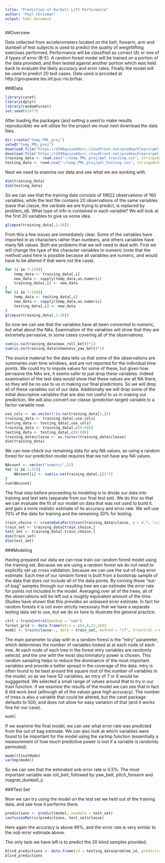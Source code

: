 ```yaml
---
title: "Prediction of Barbell Lift Performance"
author: "Paul Chrisman"
output: html_document
---
```


##Overview

Data collected from accelerometers located on the belt, forearm, arm and dumbell of test subjects is used to predict the quality of weightlifting exercises performed.  Performance will be classified as correct (A) or one of 4 types of error (B-E).  A random forest model will be trained on a portion of the data provided, and then tested against another portion which was held back to evaluate the likely accuracy and error rates.  Finally the model will be used to predict 20 test cases.  Data used is provided at http://groupware.les.inf.puc-rio.br/har.


###Data


```r
library(caret)
library(dplyr)
library(randomForest)
set.seed(81477)

```

After loading the packages (and setting a seed to make results reproducible) we will utilize for the project we must next download the data files.

```r
dir.create("temp_PML_proj")
setwd("temp_PML_proj")
download.file("https://d396qusza40orc.cloudfront.net/predmachlearn/pml-training.csv", "pml_training.csv", method = "curl")
download.file("https://d396qusza40orc.cloudfront.net/predmachlearn/pml-testing.csv", "pml_testing.csv", method = "curl")
training_data <- read.csv("~/temp_PML_proj/pml_training.csv", stringsAsFactors=FALSE)
testing_data <- read.csv("~/temp_PML_proj/pml_testing.csv", stringsAsFactors=FALSE)
```

Next we need to examine our data and see what we are working with.

```r
dim(training_data)
dim(testing_data)
```

So we can see that the training data consists of 19622 observations of 160 variables, while the test file contains 20 observations of the same variables (save that classe, the varibale we are trying to predict, is replaced by problem_id).  What type of info is contained in each variable?  We will look at the first 20 variables to give us some idea.

```r
glimpse(training_data[,1:20])
```

From this a few issues are immediately clear.  Some of the variables have imported in as characters rather than numbers, and others variables have many NA values.  Both are problems that we will need to deal with.  First we will change the type of the character variables to numeric (note that the method used here is possible because all variables are numeric, and would have to be altered if that were not the case).

```r
for (i in 7:159){
    temp_data <- training_data[,i]
    new_data <- sapply(temp_data,as.numeric)
    training_data[,i] <- new_data
}
for (i in 7:159){
    temp_data <- testing_data[,i]
    new_data <- sapply(temp_data,as.numeric)
    testing_data[,i] <- new_data
}
glimpse(training_data[,1:20])
```
So now we can see that the variables have all been converted to numeric, but what about the NAs.  Examination of the variables will show that they are extremely pervasive, in some cases covering all of the observations.

```r
sum(is.na(training_data$max_roll_belt)*1)
sum(is.na(training_data$skewness_yaw_belt)*1)
```
The source material for the data tells us that some of the observations are summaries over time windows, and are not reported for the individual time points.  We could try to impute values for some of these, but given how pervasive the NAs are, it seems safer to just drop these variables.  Indeed examination of the test data would show that these values are all NA there, so they will be no use to us in making our final predictions.  So we will drop all of these variables out of our data.  Additionally we will drop some of the initial descriptive variables that are also not useful to us in making our prediction.  We will also convert our classe (prediction target) variable to a factor variable now.

```r
use_cols <- as.vector(!is.na(training_data[1,]))
training_data <- training_data[,use_cols]
testing_data <- testing_data[,use_cols]
training_data <- training_data[,c(8:60)]
testing_data <- testing_data[,c(8:60)]
training_data$classe <- as.factor(training_data$classe)
dim(training_data)
```

We can now check our remaining data for any NA values, as using a random forest for our prediction model requires that we not have any NA values.

```r
NAcount <- vector("numeric",52)
for (i in 1:52){
    NAcount[i] <- sum(is.na(training_data[,i])*1)
}
sum(NAcount)
```
The final step before proceeding to modeling is to divide our data into training and test sets (separate from our final test set).  We do this so that we can evaluate the fit of our model on data that was not used to build it, and gain a more realistic estimate of its accuracy and error rate.  We will use 70% of the data for training and the remaining 30% for testing.

```r
train_choice <- createDataPartition(training_data$classe, p = 0.7, list = FALSE)
train_set <- training_data[train_choice,]
test_set <- training_data[-train_choice,]
dim(train_set)
dim(test_set)
```

###Modeling

Having prepared our data we can now train our random forest model using the training set.  Because we are using a random forest we do not need to explicitly set up cross validation, because we can use the out-of-bag error estimate.  Each tree of our random forest is built from a bootstrap sample of the data that does not include all of the data points.  By running those "out-of-bag" samples through our resulting tree we can estimate the error rate for points not included in the model.  Averaging over all of the trees, all of the observations will be left out a roughly equivalent amount of the time.  Studies have shown that this provides an unbiased error estimate.  In fact for random forests it is not even strictly necessary that we have a separate testing data set to use, but we do so here to illustrate the general practice.

```r
ctrl = trainControl(method = "oob")
forest_grid <- data.frame(mtry = c(4,8,12,16))
model <- train(classe~., data = train_set, method = "rf", trControl = ctrl, tuneGrid = forest_grid)
```

The main parameter to play with in a random forest is the "mtry" parameter, which determines the number of variables looked at at each node of each tree.  At each node of each tree in the forest mtry variables are randomly selectd, and the one with the most discriminatory power is chosen.  This random sampling helps to reduce the dominance of the most important variables and provide a better spread in the coverage of the data.  mtry is often found to be best around the square root of the number of variables in the model, so as we have 52 variables, an mtry of 7 or 8 would be sugggested.  We selected a small range of values around that to try in our train function.  If we examine the results of the model we can see that in fact 8 did work best (although all of the values gave high accuracy).  The number of trees is also a variable that could be altered, but the caret package defaults to 500, and does not allow for easy variation of that (and it works fine for our case). 

```r
model
```

If we examine the final model, we can see what error rate was predicted from the out of bag estimate.  We can also look at which variables were found to be important for the model using the varImp function (essentially a measurement of how much predictive power is lost if a variable is randomly permuted).

```r
model$finalModel
varImp(model)
```

So we can see that the estimated oob error rate is 0.5%.  The most important variable was roll_belt, followed by yaw_belt, pitch_forearm and magnet_dumbell_z.

###Test Set

Now we can try using the model on the test set we held out of the training data, and see how it performs there.

```r
predictions <- predict(model, newdata = test_set)
confusionMatrix(predictions, test_set$classe)
```
Here again the accuracy is above 99%, and the error rate is very similar to the oob error estimate above.

The only task we have left is to predict the 20 blind samples provided.

```r
blind_predictions <- data.frame(id = testing_data$problem_id, prediction = predict(model, newdata = testing_data))
blind_predictions
```




